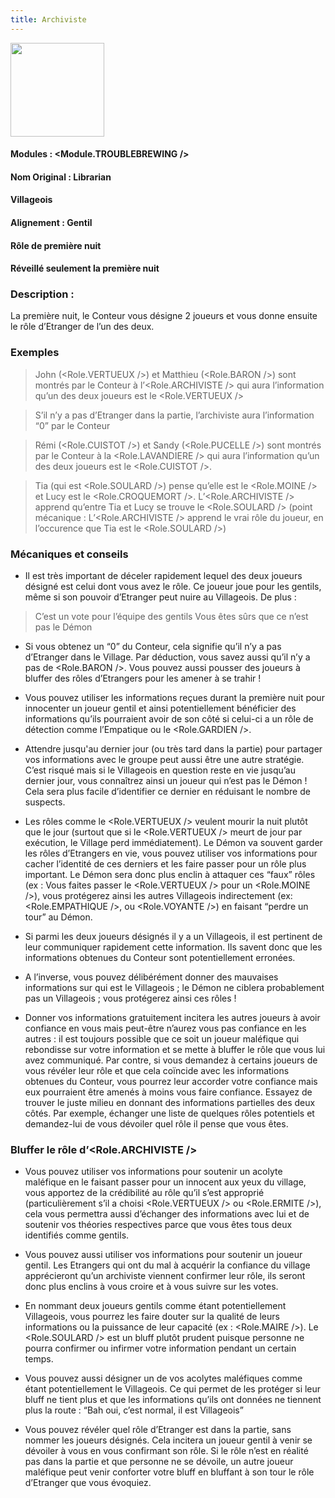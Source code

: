 ```yaml
---
title: Archiviste
---
```



<img src='/img/blood-on-the-clocktower/roles/archiviste.png' height='150' />

#### Modules : <Module.TROUBLEBREWING />
#### Nom Original : Librarian
#### Villageois
#### Alignement : Gentil 
#### Rôle de première nuit
#### Réveillé seulement la première nuit

### Description :
La première nuit, le Conteur vous désigne 2 joueurs et  vous donne ensuite le rôle d’Etranger de l’un des deux.
 
### Exemples  
> John (<Role.VERTUEUX />) et Matthieu (<Role.BARON />) sont montrés par le Conteur à l’<Role.ARCHIVISTE /> qui aura l’information qu’un des deux joueurs est le <Role.VERTUEUX />

> S’il n’y a pas d’Etranger dans la partie, l’archiviste aura l’information “0” par le Conteur

> Rémi (<Role.CUISTOT />) et Sandy (<Role.PUCELLE />) sont montrés par le Conteur à la <Role.LAVANDIERE /> qui aura l’information qu’un des deux joueurs est le <Role.CUISTOT />. 

> Tia (qui est <Role.SOULARD />) pense qu’elle est le <Role.MOINE /> et Lucy est le <Role.CROQUEMORT />. L’<Role.ARCHIVISTE /> apprend qu’entre Tia et Lucy se trouve le <Role.SOULARD /> (point mécanique : L’<Role.ARCHIVISTE /> apprend le vrai rôle du joueur, en l’occurence que Tia est le <Role.SOULARD />)


### Mécaniques et conseils
- Il est très important de déceler rapidement lequel des deux joueurs désigné est celui dont vous avez le rôle. Ce joueur joue pour les gentils, même si son pouvoir d’Etranger peut nuire au Villageois. De plus :
> C’est un vote pour l’équipe des gentils
> Vous êtes sûrs que ce n’est pas le Démon

- Si vous obtenez un “0” du Conteur, cela signifie qu’il n’y a pas d’Etranger dans le Village. Par déduction, vous savez aussi qu’il n’y a pas de <Role.BARON />. Vous pouvez aussi pousser des joueurs à bluffer des rôles d’Etrangers pour les amener à se trahir !

- Vous pouvez utiliser les informations reçues durant la première nuit pour innocenter un joueur gentil et ainsi potentiellement bénéficier des informations qu’ils pourraient avoir de son côté si celui-ci a un rôle de détection comme l’Empatique ou le <Role.GARDIEN />.

- Attendre jusqu'au dernier jour (ou très tard dans la partie) pour partager vos informations avec le groupe peut aussi être une autre stratégie. C’est risqué mais si le Villageois en question reste en vie jusqu’au dernier jour, vous connaîtrez ainsi un joueur qui n’est pas le Démon ! Cela sera plus facile d’identifier ce dernier en réduisant le nombre de suspects.

- Les rôles comme le <Role.VERTUEUX /> veulent mourir la nuit plutôt que le jour (surtout que si le <Role.VERTUEUX /> meurt de jour par exécution, le Village perd immédiatement). Le Démon va souvent garder les rôles d’Etrangers en vie, vous pouvez utiliser vos informations pour cacher l’identité de ces derniers et les faire passer pour un rôle plus important. Le Démon sera donc plus enclin à attaquer ces “faux” rôles (ex : Vous faites passer le <Role.VERTUEUX /> pour un <Role.MOINE />), vous protégerez ainsi les autres Villageois indirectement (ex: <Role.EMPATHIQUE />, ou <Role.VOYANTE />) en faisant “perdre un tour” au Démon.

- Si parmi les deux joueurs désignés il y a un Villageois, il est pertinent de leur communiquer rapidement cette information. Ils savent donc que les informations obtenues du Conteur sont potentiellement erronées.

- A l’inverse, vous pouvez délibérément donner des mauvaises informations sur qui est le Villageois ; le Démon ne ciblera probablement pas un Villageois ; vous protégerez ainsi ces rôles !

- Donner vos informations gratuitement incitera les autres joueurs à avoir confiance en vous mais peut-être n’aurez vous pas confiance en les autres : il est toujours possible que ce soit un joueur maléfique qui rebondisse sur votre information et se mette à bluffer le rôle que vous lui avez communiqué. Par contre, si vous demandez à certains joueurs de vous révéler leur rôle et que cela coïncide avec les informations obtenues du Conteur, vous pourrez leur accorder votre confiance mais eux pourraient être amenés à moins vous faire confiance. Essayez de trouver le juste milieu en donnant des informations partielles des deux côtés. Par exemple, échanger une liste de quelques rôles potentiels et demandez-lui de vous dévoiler quel rôle il pense que vous êtes.
 
### Bluffer le rôle d’<Role.ARCHIVISTE />

- Vous pouvez utiliser vos informations pour soutenir un acolyte maléfique en le faisant passer pour un innocent aux yeux du village, vous apportez de la crédibilité au rôle qu’il s’est approprié (particulièrement s’il a choisi <Role.VERTUEUX /> ou <Role.ERMITE />), cela  vous permettra aussi d’échanger des informations avec lui et de soutenir vos théories respectives parce que vous êtes tous deux identifiés comme gentils.

- Vous pouvez aussi utiliser vos informations pour soutenir un joueur gentil. Les Etrangers qui ont du mal à acquérir la confiance du village apprécieront qu’un archiviste viennent confirmer leur rôle, ils seront donc plus enclins à vous croire et à vous suivre sur les votes.

- En nommant deux joueurs gentils comme étant potentiellement Villageois, vous pourrez les faire douter sur la qualité de leurs informations ou la puissance de leur capacité (ex : <Role.MAIRE />). Le <Role.SOULARD /> est un bluff plutôt prudent puisque personne ne pourra confirmer ou infirmer votre information pendant un certain temps.

- Vous pouvez aussi désigner un de vos acolytes maléfiques comme étant potentiellement le Villageois. Ce qui permet de les protéger si leur bluff ne tient plus et que les informations qu’ils ont données ne tiennent plus la route : “Bah oui, c’est normal, il est Villageois”

- Vous pouvez révéler quel rôle d’Etranger est dans la partie, sans nommer les joueurs désignés. Cela incitera un joueur gentil à venir se dévoiler à vous en vous confirmant son rôle. Si le rôle n’est en réalité pas dans la partie et que personne ne se dévoile, un autre joueur maléfique peut venir conforter votre bluff en bluffant à son tour le rôle d’Etranger que vous évoquiez.
